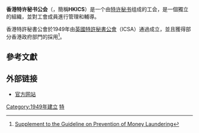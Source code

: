 '''香港特许秘书公会'''（{{lang-en|'''The Hong Kong Institute of Chartered Secretaries'''}}，簡稱'''HKICS'''）是一个由[[公司秘书|特许秘书]]组成的工会，是一個獨立的組織，並對工會成員進行管理和輔導。

香港特許秘書公會於1949年由[[英國特許秘書公會|英國特許秘書公會]]（ICSA）通過成立，並且獲得部分香港政府部門的採用<ref>[http://www.info.gov.hk/hkma/eng/guide/circu_date/20070621e2.htm Supplement to the Guideline on Prevention of Money Laundering]</ref>。

== 參考文獻 ==
{{reflist}}

== 外部链接 ==
* [http://www.hkics.org.hk/ 官方网站]

{{HK-org-stub}}


[[Category:1949年建立|Category:1949年建立]]
[[Category:香港專業團體|特]]